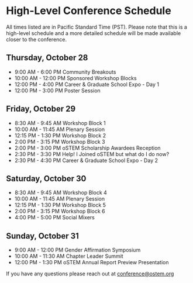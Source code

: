 
<SiteLayout title="Schedule">

# High-Level Conference Schedule

All times listed are in Pacific Standard Time (PST). Please note that this is a high-level schedule and a more detailed schedule will be made available closer to the conference.
  
  
  ## Thursday, October 28
  
   - 9:00 AM - 6:00 PM    Community Breakouts
   - 10:00 AM - 12:00 PM  Sponsored Workshop Blocks
   - 12:00 PM - 4:00 PM	  Career & Graduate School Expo - Day 1
   - 12:00 PM - 3:00 PM	  Poster Session
  
 ## Friday, October 29
  
   - 8:30 AM - 9:45 AM  Workshop Block 1
   - 10:00 AM - 11:45 AM	Plenary Session
  - 12:15 PM - 1:30 PM	Workshop Block 2
  - 2:00 PM - 3:15 PM	Workshop Block 3
   - 2:00 PM - 3:00 PM	oSTEM Scholarship Awardees Reception
   - 2:30 PM - 3:30 PM	Help! I Joined oSTEM but what do I do now?
  - 2:30 PM - 4:30 PM	Career & Graduate School Expo - Day 2
  
 ## Saturday, October 30
  
   - 8:30 AM - 9:45 AM	Workshop Block 4
 - 10:00 AM - 11:45 AM	Plenary Session
 - 12:15 PM - 1:30 PM	Workshop Block 5
 - 2:00 PM - 3:15 PM	Workshop Block 6
 - 4:00 PM - 5:00 PM	Social Mixers
  
 ## Sunday, October 31
  
   - 9:00 AM - 12:00 PM	Gender Affirmation Symposium
 - 10:00 AM - 11:30 AM	Chapter Leader Summit
 - 12:00 PM - 1:30 PM	oSTEM Annual Report Preview Presentation
  

If you have any questions please reach out at [conference@ostem.org](mailto:conference@ostem.org?subject=High-Level%20Schedule%20Question%20)

</SiteLayout>
